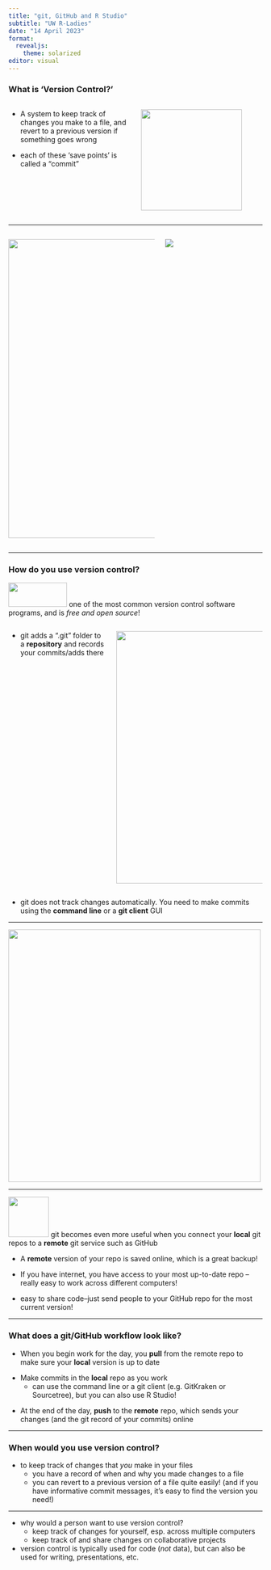 ```yaml
---
title: "git, GitHub and R Studio"
subtitle: "UW R-Ladies"
date: "14 April 2023"
format: 
  revealjs: 
    theme: solarized
editor: visual
---
```


### What is 'Version Control?'

::: columns
::: {.column width="50%"}
::: fragment
-   A system to keep track of changes you make to a file, and revert to a previous version if something goes wrong
:::

::: fragment
-   each of these 'save points' is called a "commit"
:::
:::

::: {.column width="50%"}
::: fragment
[![](presentationImgs/climbingImage.png){fig-alt="Climber on a wall" width="200"}](https://www.vdiffclimbing.com/trad-gear/)
:::
:::
:::

------------------------------------------------------------------------

::: columns
::: {.column width="60%"}
[![](presentationImgs/falling.png){fig-alt="Climbers falling on a wall" fig-align="left" width="592"}](https://www.vdiffclimbing.com/trad-gear/)
:::

::: {.column width="40%"}
::: fragment
[![](presentationImgs/soloing.jpg)](https://www.redbull.com/al-sq/theredbulletin/marc-andre-leclerc-the-alpinist)
:::
:::
:::

------------------------------------------------------------------------

### How do you use version control?

![](presentationImgs/git_logo.png){width="116" height="48"} one of the most common version control software programs, and is *free and open source*!

::: fragment
:::columns
::: {.column width="40%"}
- git adds a ".git" folder to a **repository** and records your commits/adds there
:::
::: {.column width="60%"}
![](presentationImgs/gitRepoImage.png){width="500"}
:::
:::
:::

::: fragment
* git does not track changes automatically. You need to make commits using the **command line** or a **git client** GUI

:::

------------------------------------------------------------------------

![](presentationImgs/gitTree.png){width="500"}

------------------------------------------------------------------------

![](presentationImgs/github-mark.png){width="80"} git becomes even more useful when you connect your **local** git repos to a **remote** git service such as GitHub

::: fragment
- A **remote** version of your repo is saved online, which is a great backup! 
:::

::: fragment
- If you have internet, you have access to your most up-to-date repo -- really easy to work across different computers!
:::

::: fragment 
- easy to share code--just send people to your GitHub repo for the most current version! 
:::

------------------------------

### What does a git/GitHub workflow look like? 
::: fragment
- When you begin work for the day, you **pull** from the remote repo to make sure your **local** version is up to date
:::

::: fragment
- Make commits in the **local** repo as you work
  - can use the command line or a git client (e.g. GitKraken or Sourcetree), but you can also use R Studio!
:::

::: fragment
- At the end of the day, **push** to the **remote** repo, which sends your changes (and the git record of your commits) online
:::


------------------------------------------------------------------------

### When would you use version control?

-   to keep track of changes that *you* make in your files
    -   you have a record of when and why you made changes to a file
    -   you can revert to a previous version of a file quite easily! (and if you have informative commit messages, it's easy to find the version you need!)

------------------------------------------------------------------------

-   why would a person want to use version control?
    -   keep track of changes for yourself, esp. across multiple computers
    -   keep track of and share changes on collaborative projects
-   version control is typically used for code (*not* data), but can also be used for writing, presentations, etc.
